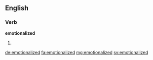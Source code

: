 ==English==

===Verb===
'''emotionalized'''

# {{en-past of|emotionalize}}

[[de:emotionalized]]
[[fa:emotionalized]]
[[mg:emotionalized]]
[[sv:emotionalized]]